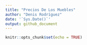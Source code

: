 ```yaml
---
title: "Precios De Los Muebles"
author: "Denis Rodríguez"
date: '`Sys.Date()`'
output: github_document
---
```


```r
knitr::opts_chunk$set(echo = TRUE)
```

